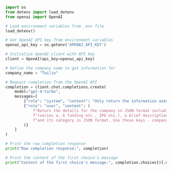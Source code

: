 ```python openai-hello-world.py
import os
from dotenv import load_dotenv
from openai import OpenAI

# Load environment variables from .env file
load_dotenv()

# Get OpenAI API key from environment variables
openai_api_key = os.getenv('OPENAI_API_KEY')

# Initialize OpenAI client with API key
client = OpenAI(api_key=openai_api_key)

# Define the company name to get information for
company_name = "Twilio"

# Request completion from the OpenAI API
completion = client.chat.completions.create(
    model="gpt-4-turbo",
    messages=[
        {"role": "system", "content": "Only return the information asked for. No preamble, and no conclusion. Only return CSV format."},
        {"role": "user", "content": (
            f"Return the details for the company in JSON format including founding date, status "
            f"(series a, b funding etc., IPO etc.), a brief description of what {company_name} does, "
            f"and its category in JSON format. Use these keys - company, year, description, stage, category"
        )}
    ]
)

# Print the raw completion response
print("Raw completion response:", completion)

# Print the content of the first choice's message
print("Content of the first choice's message:", completion.choices[0].message.content)
```
